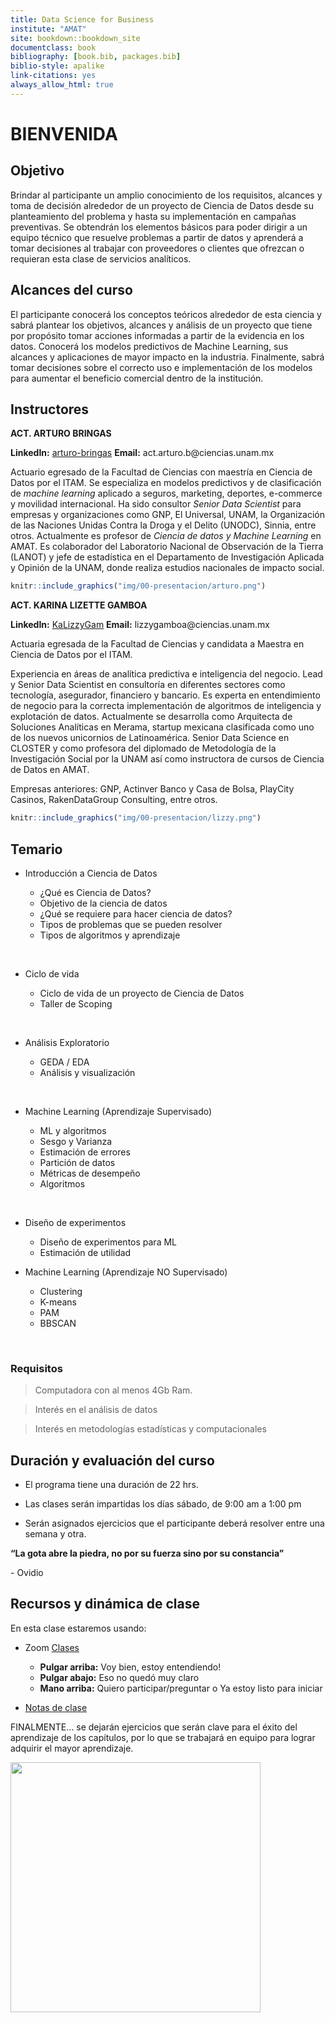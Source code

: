 ```yaml
--- 
title: Data Science for Business
institute: "AMAT"
site: bookdown::bookdown_site
documentclass: book
bibliography: [book.bib, packages.bib]
biblio-style: apalike
link-citations: yes
always_allow_html: true
---
```


# BIENVENIDA {-}

## Objetivo {-}

Brindar al participante un amplio conocimiento de los requisitos, alcances y toma de decisión alrededor de un proyecto de Ciencia de Datos desde su planteamiento del problema y hasta su implementación en campañas preventivas. Se obtendrán los elementos básicos para poder dirigir a un equipo técnico que resuelve problemas a partir de datos y aprenderá a tomar decisiones al trabajar con proveedores o clientes que ofrezcan o requieran esta clase de servicios analíticos.

## Alcances del curso {-}

El participante conocerá los conceptos teóricos alrededor de esta ciencia y sabrá plantear los objetivos, alcances y análisis de un proyecto que tiene por propósito tomar acciones informadas a partir de la evidencia en los datos. Conocerá los modelos predictivos de Machine Learning, sus alcances y aplicaciones de mayor impacto en la industria. Finalmente, sabrá tomar decisiones sobre el correcto uso e implementación de los modelos para aumentar el beneficio comercial dentro de la institución.


## Instructores {-} 

**ACT. ARTURO BRINGAS** 

**LinkedIn:** [arturo-bringas](https://www.linkedin.com/in/arturo-bringas/)
**Email:** act.arturo.b@ciencias.unam.mx

Actuario egresado de la Facultad de Ciencias con maestría en Ciencia de Datos por el ITAM. 
Se especializa en modelos predictivos y de clasificación de *machine learning* aplicado a seguros, marketing, deportes, e-commerce y movilidad internacional. Ha sido consultor *Senior Data Scientist* para empresas y organizaciones como GNP, El Universal, UNAM, la Organización de las Naciones Unidas Contra la Droga y el Delito (UNODC), Sinnia, entre otros. Actualmente es profesor de *Ciencia de datos y Machine Learning* en AMAT. Es colaborador del Laboratorio Nacional de Observación de la Tierra (LANOT) y jefe de estadística en el Departamento de Investigación Aplicada y Opinión de la UNAM, donde realiza estudios nacionales de impacto social.

```r
knitr::include_graphics("img/00-presentacion/arturo.png")
```

**ACT. KARINA LIZETTE GAMBOA** 

**LinkedIn:** [KaLizzyGam ](https://www.linkedin.com/in/kalizzygam/)
**Email:**  lizzygamboa@ciencias.unam.mx

Actuaria egresada de la Facultad de Ciencias y candidata a Maestra en
Ciencia de Datos por el ITAM.

Experiencia en áreas de analítica predictiva e inteligencia del negocio. Lead y Senior
Data Scientist en consultoría en diferentes sectores como tecnología, asegurador,
financiero y bancario. Es experta en entendimiento de negocio para la correcta
implementación de algoritmos de inteligencia y explotación de datos.
Actualmente se desarrolla como Arquitecta de Soluciones Analíticas en Merama,
startup mexicana clasificada como uno de los nuevos unicornios de Latinoamérica.
Senior Data Science en CLOSTER y como profesora del diplomado de Metodología
de la Investigación Social por la UNAM así como instructora de cursos de Ciencia de
Datos en AMAT.

Empresas anteriores: GNP, Actinver Banco y Casa de Bolsa, PlayCity Casinos,
RakenDataGroup Consulting, entre otros.

```r
knitr::include_graphics("img/00-presentacion/lizzy.png")
```

## Temario {-}

* Introducción a Ciencia de Datos 
  * ¿Qué es Ciencia de Datos?
  * Objetivo de la ciencia de datos
  * ¿Qué se requiere para hacer ciencia de datos?
  * Tipos de problemas que se pueden resolver
  * Tipos de algoritmos y aprendizaje 
  
  </br>

* Ciclo de vida
  * Ciclo de vida de un proyecto de Ciencia de Datos
  * Taller de Scoping

  </br>

* Análisis Exploratorio
  * GEDA / EDA
  * Análisis y visualización

  </br>

* Machine Learning (Aprendizaje Supervisado)
  * ML y algoritmos
  * Sesgo y Varianza
  * Estimación de errores
  * Partición de datos
  * Métricas de desempeño
  * Algoritmos

  </br>

* Diseño de experimentos
  * Diseño de experimentos para ML
  * Estimación de utilidad
  
* Machine Learning (Aprendizaje NO Supervisado)
  * Clustering
  * K-means
  * PAM
  * BBSCAN

  </br>


### Requisitos {-}

> Computadora con al menos 4Gb Ram. 

> Interés en el análisis de datos

> Interés en metodologías estadísticas y computacionales


## Duración y evaluación del curso {-}

* El programa tiene una duración de 22 hrs.

* Las clases serán impartidas los días sábado, de 9:00 am a 1:00 pm 

* Serán asignados ejercicios que el participante deberá resolver entre una semana y otra.


::: {.infobox .note data-latex="{note}"}
**"La gota abre la piedra, no por su fuerza sino por su constancia"**

\- Ovidio
:::

## Recursos y dinámica de clase {-}

En esta clase estaremos usando: 

* Zoom [Clases](https://kumon.zoom.us/j/5455440751?pwd=dFlKSnZXV3lsVExvS3NNMVV1MVlZdz09)

  - **Pulgar arriba:** Voy bien, estoy entendiendo! 
  - **Pulgar abajo:** Eso no quedó muy claro
  - **Mano arriba:** Quiero participar/preguntar o Ya estoy listo para iniciar 

* [Notas de clase](https://acturio.github.io/amt22_05_ds_business/) 

FINALMENTE... se dejarán ejercicios que serán clave para el éxito del aprendizaje de los capítulos, por lo que se trabajará en equipo para lograr adquirir el mayor aprendizaje.


<div class="watermark"><img src="img/header.png" width="400"></div>



